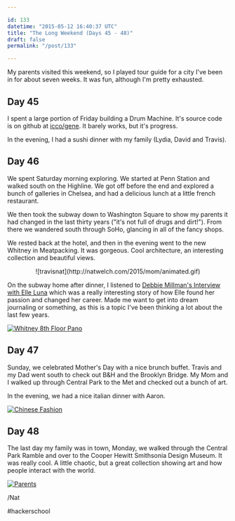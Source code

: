 ```yaml
---

id: 133
datetime: "2015-05-12 16:40:37 UTC"
title: "The Long Weekend (Days 45 - 48)"
draft: false
permalink: "/post/133"

---
```


My parents visited this weekend, so I played tour guide for a city I've been in for about seven weeks. It was fun, although I'm pretty exhausted.

## Day 45

I spent a large portion of Friday building a Drum Machine. It's source code is on github at [icco/gene](https://github.com/icco/gene). It barely works, but it's progress.

In the evening, I had a sushi dinner with my family (Lydia, David and Travis).

## Day 46

We spent Saturday morning exploring. We started at Penn Station and walked south on the Highline. We got off before the end and explored a bunch of galleries in Chelsea, and had a delicious lunch at a little french restaurant.

We then took the subway down to Washington Square to show my parents it had changed in the last thirty years ("it's not full of drugs and dirt!"). From there we wandered south through SoHo, glancing in all of the fancy shops.

We rested back at the hotel, and then in the evening went to the new Whitney in Meatpacking. It was gorgeous. Cool architecture, an interesting collection and beautiful views.

<center>
![travisnat](http://natwelch.com/2015/mom/animated.gif)
</center>

On the subway home after dinner, I listened to [Debbie Millman's Interview with Elle Luna](http://designobserver.com/feature/elle-luna/38875/) which was a really interesting story of how Elle found her passion and changed her career. Made me want to get into dream journaling or something, as this is a topic I've been thinking a lot about the last few years.

<a href="https://www.flickr.com/photos/icco/16866669353" title="Whitney 8th Floor Pano by Nat Welch, on Flickr"><img src="https://c1.staticflickr.com/9/8872/16866669353_0d218f2fdb_k.jpg" alt="Whitney 8th Floor Pano"></img></a>

## Day 47

Sunday, we celebrated Mother's Day with a nice brunch buffet. Travis and my Dad went south to check out B&H and the Brooklyn Bridge. My Mom and I walked up through Central Park to the Met and checked out a bunch of art.

In the evening, we had a nice italian dinner with Aaron.

<a href="https://www.flickr.com/photos/icco/16936222244" title="Chinese Fashion by Nat Welch, on Flickr"><img src="https://c4.staticflickr.com/8/7758/16936222244_9f99528a87_b.jpg" alt="Chinese Fashion"></img></a>

## Day 48

The last day my family was in town, Monday, we walked through the Central Park Ramble and over to the Cooper Hewitt Smithsonia Design Museum. It was really cool. A little chaotic, but a great collection showing art and how people interact with the world.

<a href="https://www.flickr.com/photos/icco/16942543523" title="Parents by Nat Welch, on Flickr"><img src="https://c4.staticflickr.com/8/7704/16942543523_1b0b7c3950_b.jpg" alt="Parents"></img></a>

/Nat

#hackerschool

